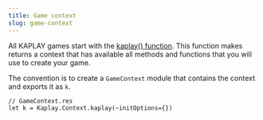 ```yaml
---
title: Game context
slug: game-context
---
```


All KAPLAY games start with the [kaplay() function](/rescript-kaplay/api-reference/Kaplay.Context#kaplay).
This function makes returns a context that has available all methods and functions that you will use to create your game.

The convention is to create a `GameContext` module that contains the context and exports it as `k`.

```ReScript
// GameContext.res
let k = Kaplay.Context.kaplay(~initOptions={})
```
